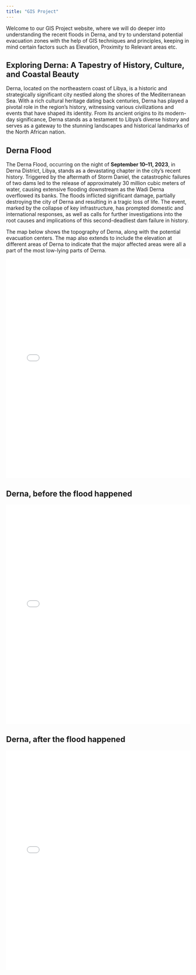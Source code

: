 ```yaml
---
title: "GIS Project"
---
```


Welcome to our GIS Project website, where we will do deeper into understanding the recent floods in Derna, and try to understand potential evacuation zones with the help of GIS techniques and principles, keeping in mind certain factors such as Elevation, Proximity to Relevant areas etc.

## Exploring Derna: A Tapestry of History, Culture, and Coastal Beauty

Derna, located on the northeastern coast of Libya, is a historic and strategically significant city nestled along the shores of the Mediterranean Sea. With a rich cultural heritage dating back centuries, Derna has played a pivotal role in the region's history, witnessing various civilizations and events that have shaped its identity. From its ancient origins to its modern-day significance, Derna stands as a testament to Libya's diverse history and serves as a gateway to the stunning landscapes and historical landmarks of the North African nation.

## Derna Flood

The Derna Flood, occurring on the night of **September 10--11, 2023**, in Derna District, Libya, stands as a devastating chapter in the city's recent history. Triggered by the aftermath of Storm Daniel, the catastrophic failures of two dams led to the release of approximately 30 million cubic meters of water, causing extensive flooding downstream as the Wadi Derna overflowed its banks. The floods inflicted significant damage, partially destroying the city of Derna and resulting in a tragic loss of life. The event, marked by the collapse of key infrastructure, has prompted domestic and international responses, as well as calls for further investigations into the root causes and implications of this second-deadliest dam failure in history.

The map below shows the topography of Derna, along with the potential evacuation centers. The map also extends to include the elevation at different areas of Derna to indicate that the major affected areas were all a part of the most low-lying parts of Derna.

<iframe src="3d.html" style="width: 100%; height: 600px; border: none;">

</iframe>

## Derna, before the flood happened

<iframe src="data/2d/Derna_Before/index.html" style="width: 100%; height: 600px; border: none;">

</iframe>

## Derna, after the flood happened

<iframe src="data/2d/Derna_After/index.html" style="width: 100%; height: 600px; border: none;">

</iframe>
